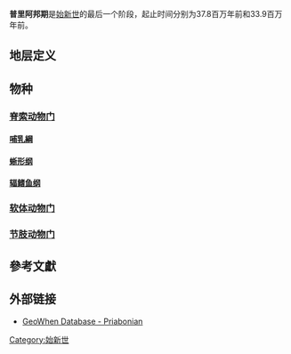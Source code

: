 {{Tertiary graphical timeline}}
'''普里阿邦期'''是[[始新世|始新世]]的最后一个阶段，起止时间分别为37.8百万年前和33.9百万年前。
== 地层定义 ==
== 物种 ==
{{动态列表}}
=== [[脊索动物门|脊索动物门]] ===
==== [[哺乳綱|哺乳綱]] ====

==== [[蜥形纲|蜥形纲]] ====
==== [[辐鳍鱼纲|辐鳍鱼纲]] ====
=== [[软体动物门|软体动物门]] ===
=== [[节肢动物门|节肢动物门]] ===
==參考文獻==
{{Reflist|refs=}}
==外部链接==
*[http://www.stratigraphy.org/geowhen/stages/Priabonian.html GeoWhen Database - Priabonian] {{Wayback|url=http://www.stratigraphy.org/geowhen/stages/Priabonian.html |date=20081122012346 }}

[[Category:始新世|Category:始新世]]

{{geol-stub}}